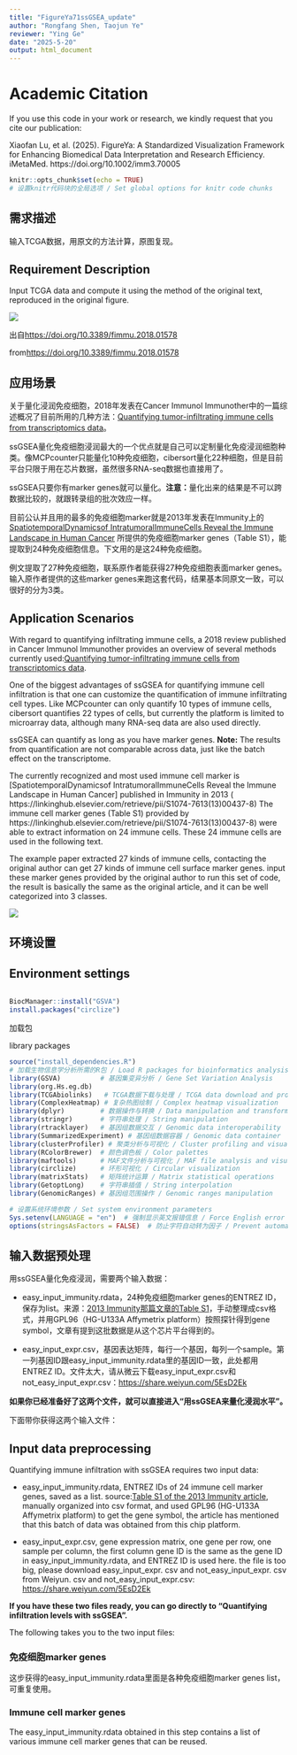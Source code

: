 ```yaml
---
title: "FigureYa71ssGSEA_update"
author: "Rongfang Shen, Taojun Ye"
reviewer: "Ying Ge"
date: "2025-5-20"
output: html_document
---
```


# Academic Citation
If you use this code in your work or research, we kindly request that you cite our publication:

Xiaofan Lu, et al. (2025). FigureYa: A Standardized Visualization Framework for Enhancing Biomedical Data Interpretation and Research Efficiency. iMetaMed. https://doi.org/10.1002/imm3.70005


```r
knitr::opts_chunk$set(echo = TRUE)
# 设置knitr代码块的全局选项 / Set global options for knitr code chunks
```

## 需求描述
输入TCGA数据，用原文的方法计算，原图复现。

## Requirement Description
Input TCGA data and compute it using the method of the original text, reproduced in the original figure.

![](example.png)

出自<https://doi.org/10.3389/fimmu.2018.01578>

from<https://doi.org/10.3389/fimmu.2018.01578>

## 应用场景
关于量化浸润免疫细胞，2018年发表在Cancer Immunol Immunother中的一篇综述概况了目前所用的几种方法：[Quantifying tumor-infiltrating immune cells from transcriptomics data](https://link.springer.com/article/10.1007%2Fs00262-018-2150-z)。

ssGSEA量化免疫细胞浸润最大的一个优点就是自己可以定制量化免疫浸润细胞种类。像MCPcounter只能量化10种免疫细胞，cibersort量化22种细胞，但是目前平台只限于用在芯片数据，虽然很多RNA-seq数据也直接用了。

ssGSEA只要你有marker genes就可以量化。**注意：**量化出来的结果是不可以跨数据比较的，就跟转录组的批次效应一样。

目前公认并且用的最多的免疫细胞marker就是2013年发表在Immunity上的[SpatiotemporalDynamicsof IntratumoralImmuneCells Reveal the Immune Landscape in Human Cancer](https://linkinghub.elsevier.com/retrieve/pii/S1074-7613(13)00437-8) 所提供的免疫细胞marker genes（Table S1），能提取到24种免疫细胞信息。下文用的是这24种免疫细胞。

例文提取了27种免疫细胞，联系原作者能获得27种免疫细胞表面marker genes。输入原作者提供的这些marker genes来跑这套代码，结果基本同原文一致，可以很好的分为3类。

## Application Scenarios
With regard to quantifying infiltrating immune cells, a 2018 review published in Cancer Immunol Immunother provides an overview of several methods currently used:[Quantifying tumor-infiltrating immune cells from transcriptomics data]( https://link.springer.com/article/10.1007%2Fs00262-018-2150-z).

One of the biggest advantages of ssGSEA for quantifying immune cell infiltration is that one can customize the quantification of immune infiltrating cell types. Like MCPcounter can only quantify 10 types of immune cells, cibersort quantifies 22 types of cells, but currently the platform is limited to microarray data, although many RNA-seq data are also used directly.

ssGSEA can quantify as long as you have marker genes. **Note:** The results from quantification are not comparable across data, just like the batch effect on the transcriptome.

The currently recognized and most used immune cell marker is [SpatiotemporalDynamicsof IntratumoralImmuneCells Reveal the Immune Landscape in Human Cancer] published in Immunity in 2013 ( https://linkinghub.elsevier.com/retrieve/pii/S1074-7613(13)00437-8) The immune cell marker genes (Table S1) provided by https://linkinghub.elsevier.com/retrieve/pii/S1074-7613(13)00437-8) were able to extract information on 24 immune cells. These 24 immune cells are used in the following text.

The example paper extracted 27 kinds of immune cells, contacting the original author can get 27 kinds of immune cell surface marker genes. input these marker genes provided by the original author to run this set of code, the result is basically the same as the original article, and it can be well categorized into 3 classes.

![](Immunother.png)

## 环境设置


## Environment settings


```r

BiocManager::install("GSVA")
install.packages("circlize")
```

加载包

library packages

```r
source("install_dependencies.R")
# 加载生物信息学分析所需的R包 / Load R packages for bioinformatics analysis
library(GSVA)          # 基因集变异分析 / Gene Set Variation Analysis
library(org.Hs.eg.db)
library(TCGAbiolinks)   # TCGA数据下载与处理 / TCGA data download and processing
library(ComplexHeatmap) # 复杂热图绘制 / Complex heatmap visualization
library(dplyr)         # 数据操作与转换 / Data manipulation and transformation
library(stringr)       # 字符串处理 / String manipulation
library(rtracklayer)   # 基因组数据交互 / Genomic data interoperability
library(SummarizedExperiment) # 基因组数据容器 / Genomic data container
library(clusterProfiler) # 聚类分析与可视化 / Cluster profiling and visualization
library(RColorBrewer)  # 颜色调色板 / Color palettes
library(maftools)      # MAF文件分析与可视化 / MAF file analysis and visualization
library(circlize)      # 环形可视化 / Circular visualization
library(matrixStats)   # 矩阵统计运算 / Matrix statistical operations
library(GetoptLong)    # 字符串插值 / String interpolation
library(GenomicRanges) # 基因组范围操作 / Genomic ranges manipulation

# 设置系统环境参数 / Set system environment parameters
Sys.setenv(LANGUAGE = "en")  # 强制显示英文报错信息 / Force English error messages
options(stringsAsFactors = FALSE)  # 防止字符自动转为因子 / Prevent automatic conversion of strings to factors
```

## 输入数据预处理

用ssGSEA量化免疫浸润，需要两个输入数据：

- easy_input_immunity.rdata，24种免疫细胞marker genes的ENTREZ ID，保存为list。来源：[2013 Immunity那篇文章的Table S1](https://www.cell.com/cms/10.1016/j.immuni.2013.10.003/attachment/8dc04d32-6aff-4eda-99f5-6401bcae9751/mmc1.pdf)，手动整理成csv格式，并用GPL96（HG-U133A Affymetrix platform）按照探针得到gene symbol，文章有提到这批数据是从这个芯片平台得到的。

- easy_input_expr.csv，基因表达矩阵，每行一个基因，每列一个sample。第一列基因ID跟easy_input_immunity.rdata里的基因ID一致，此处都用ENTREZ ID。文件太大，请从微云下载easy_input_expr.csv和not_easy_input_expr.csv：<https://share.weiyun.com/5EsD2Ek>

**如果你已经准备好了这两个文件，就可以直接进入“用ssGSEA来量化浸润水平”。**

下面带你获得这两个输入文件：

## Input data preprocessing

Quantifying immune infiltration with ssGSEA requires two input data:

- easy_input_immunity.rdata, ENTREZ IDs of 24 immune cell marker genes, saved as a list. source:[Table S1 of the 2013 Immunity article](https://www.cell.com/cms/10.1016/j. immuni.2013.10.003/attachment/8dc04d32-6aff-4eda-99f5-6401bcae9751/mmc1.pdf), manually organized into csv format, and used GPL96 (HG-U133A Affymetrix platform) to get the gene symbol, the article has mentioned that this batch of data was obtained from this chip platform.

- easy_input_expr.csv, gene expression matrix, one gene per row, one sample per column, the first column gene ID is the same as the gene ID in easy_input_immunity.rdata, and ENTREZ ID is used here. the file is too big, please download easy_input_expr. csv and not_easy_input_expr. csv from Weiyun. csv and not_easy_input_expr.csv: <https://share.weiyun.com/5EsD2Ek>

**If you have these two files ready, you can go directly to “Quantifying infiltration levels with ssGSEA”. **

The following takes you to the two input files:

### 免疫细胞marker genes

这步获得的easy_input_immunity.rdata里面是各种免疫细胞marker genes list，可重复使用。

### Immune cell marker genes

The easy_input_immunity.rdata obtained in this step contains a list of various immune cell marker genes that can be reused.

